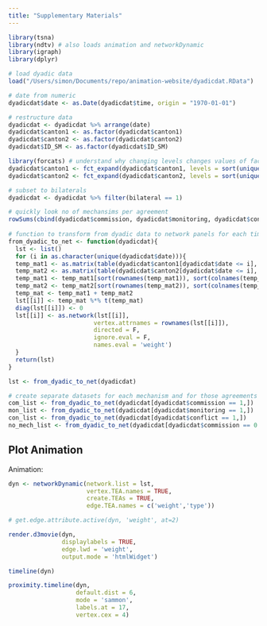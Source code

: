 ```yaml
---
title: "Supplementary Materials"
---
```


```r
library(tsna)
library(ndtv) # also loads animation and networkDynamic
library(igraph)
library(dplyr)

# load dyadic data
load("/Users/simon/Documents/repo/animation-website/dyadicdat.RData")

# date from numeric
dyadicdat$date <- as.Date(dyadicdat$time, origin = "1970-01-01")

# restructure data 
dyadicdat <- dyadicdat %>% arrange(date)
dyadicdat$canton1 <- as.factor(dyadicdat$canton1)
dyadicdat$canton2 <- as.factor(dyadicdat$canton2)
dyadicdat$ID_SM <- as.factor(dyadicdat$ID_SM)

library(forcats) # understand why changing levels changes values of factors, too stupid to understand just now
dyadicdat$canton1 <- fct_expand(dyadicdat$canton1, levels = sort(unique(c(as.character(dyadicdat$canton1), as.character(dyadicdat$canton2)))))
dyadicdat$canton2 <- fct_expand(dyadicdat$canton2, levels = sort(unique(c(as.character(dyadicdat$canton1), as.character(dyadicdat$canton2)))))

# subset to bilaterals
dyadicdat <- dyadicdat %>% filter(bilateral == 1)

# quickly look no of mechansims per agreement
rowSums(cbind(dyadicdat$commission, dyadicdat$monitoring, dyadicdat$conflict))
  
# function to transform from dyadic data to network panels for each time stamp
from_dyadic_to_net <- function(dyadicdat){
  lst <- list()
  for (i in as.character(unique(dyadicdat$date))){
  temp_mat1 <- as.matrix(table(dyadicdat$canton1[dyadicdat$date <= i], dyadicdat$ID_SM[dyadicdat$date <= i]))
  temp_mat2 <- as.matrix(table(dyadicdat$canton2[dyadicdat$date <= i], dyadicdat$ID_SM[dyadicdat$date <= i]))
  temp_mat1 <- temp_mat1[sort(rownames(temp_mat1)), sort(colnames(temp_mat1))]
  temp_mat2 <- temp_mat2[sort(rownames(temp_mat2)), sort(colnames(temp_mat2))]
  temp_mat <- temp_mat1 + temp_mat2
  lst[[i]] <- temp_mat %*% t(temp_mat)
  diag(lst[[i]]) <- 0
  lst[[i]] <- as.network(lst[[i]], 
                        vertex.attrnames = rownames(lst[[i]]),
                        directed = F,
                        ignore.eval = F,
                        names.eval = 'weight')
  }
  return(lst)
}

lst <- from_dyadic_to_net(dyadicdat)

# create separate datasets for each mechanism and for those agreements without mechanism
com_list <- from_dyadic_to_net(dyadicdat[dyadicdat$commission == 1,])
mon_list <- from_dyadic_to_net(dyadicdat[dyadicdat$monitoring == 1,])
con_list <- from_dyadic_to_net(dyadicdat[dyadicdat$conflict == 1,])
no_mech_list <- from_dyadic_to_net(dyadicdat[dyadicdat$commission == 0 & dyadicdat$monitoring == 0 & dyadicdat$conflict == 0,])

```

## Plot Animation

Animation:

```r

dyn <- networkDynamic(network.list = lst,  
                      vertex.TEA.names = TRUE,
                      create.TEAs = TRUE, 
                      edge.TEA.names = c('weight','type'))

# get.edge.attribute.active(dyn, 'weight', at=2)

render.d3movie(dyn, 
               displaylabels = TRUE,
               edge.lwd = 'weight',
               output.mode = 'htmlWidget')

timeline(dyn)

proximity.timeline(dyn, 
                   default.dist = 6,
                   mode = 'sammon',
                   labels.at = 17,
                   vertex.cex = 4)

```
